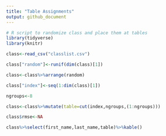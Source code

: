 ```yaml
---
title: "Table Assignments"
output: github_document
---
```


```r
# R script to randomize class and place them at tables
library(tidyverse)
library(knitr)

class<-read_csv("classlist.csv")

class["random"]<-runif(dim(class)[1])

class<-class%>%arrange(random)

class["index"]<-seq(1:dim(class)[1])

ngroups<-8

class<-class%>%mutate(table=cut(index,ngroups,(1:ngroups)))

class$rmse<-NA
```

```r
class%>%select(first_name,last_name,table)%>%kable()
```
